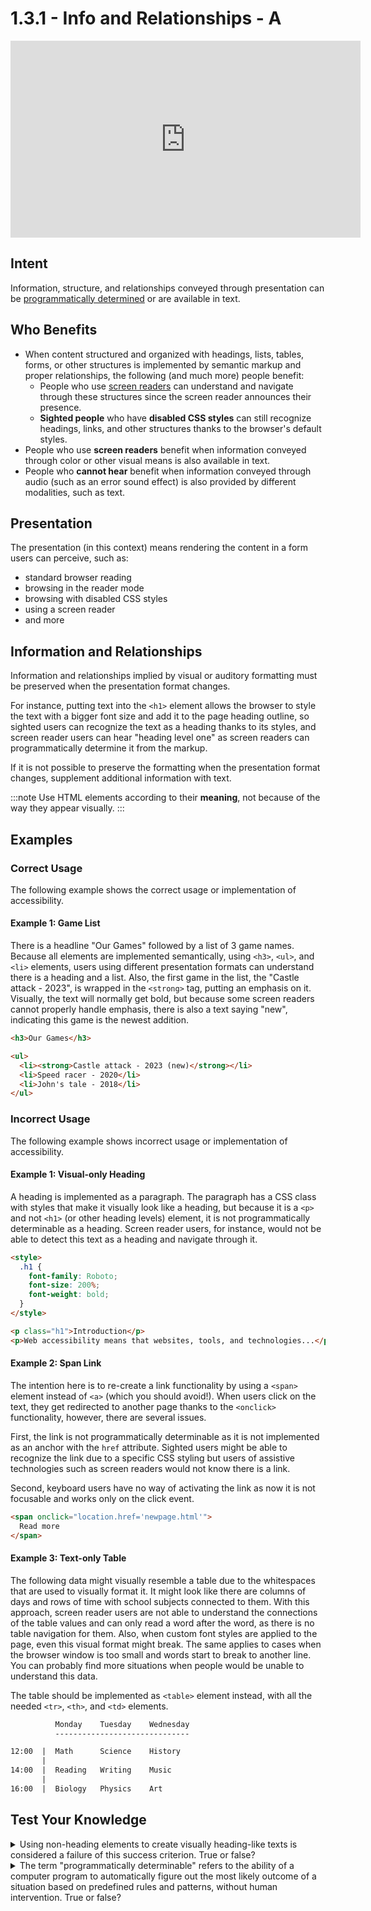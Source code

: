 # 1.3.1 - Info and Relationships - A

<iframe width="560" height="315" src="https://www.youtube.com/embed/MxTJgV58imw" title="1.3.1 - Info and Relationships - WCAG Documents" frameBorder="0" allow="accelerometer; autoplay; clipboard-write; encrypted-media; gyroscope; picture-in-picture" allowFullScreen></iframe>

## Intent

Information, structure, and relationships conveyed through presentation can be [programmatically determined](/docs/wcag-documents/glossary-of-terms#programmatically-determined) or are available in text.

## Who Benefits

- When content structured and organized with headings, lists, tables, forms, or other structures is implemented by semantic markup and proper relationships, the following (and much more) people benefit:
  - People who use [screen readers](/docs/wcag-documents/glossary-of-terms#screen-reader) can understand and navigate through these structures since the screen reader announces their presence.
  - **Sighted people** who have **disabled CSS styles** can still recognize headings, links, and other structures thanks to the browser's default styles.
- People who use **screen readers** benefit when information conveyed through color or other visual means is also available in text.
- People who **cannot hear** benefit when information conveyed through audio (such as an error sound effect) is also provided by different modalities, such as text.

## Presentation

The presentation (in this context) means rendering the content in a form users can perceive, such as:
- standard browser reading
- browsing in the reader mode
- browsing with disabled CSS styles
- using a screen reader
- and more

## Information and Relationships

Information and relationships implied by visual or auditory formatting must be preserved when the presentation format changes.

For instance, putting text into the <code>&lt;h1&gt;</code> element allows the browser to style the text with a bigger font size and add it to the page heading outline, so sighted users can recognize the text as a heading thanks to its styles, and screen reader users can hear "heading level one" as screen readers can programmatically determine it from the markup.

If it is not possible to preserve the formatting when the presentation format changes, supplement additional information with text.

:::note
Use HTML elements according to their **meaning**, not because of the way they appear visually.
:::

## Examples

### Correct Usage

The following example shows the correct usage or implementation of accessibility.

#### Example 1: Game List

There is a headline "Our Games" followed by a list of 3 game names. Because all elements are implemented semantically, using <code>&lt;h3&gt;</code>, <code>&lt;ul&gt;</code>, and <code>&lt;li&gt;</code> elements, users using different presentation formats can understand there is a heading and a list. Also, the first game in the list, the "Castle attack - 2023", is wrapped in the <code>&lt;strong&gt;</code> tag, putting an emphasis on it. Visually, the text will normally get bold, but because some screen readers cannot properly handle emphasis, there is also a text saying "new", indicating this game is the newest addition.

```html title="A list of games produced by a gaming company"
<h3>Our Games</h3>

<ul>
  <li><strong>Castle attack - 2023 (new)</strong></li>
  <li>Speed racer - 2020</li>
  <li>John's tale - 2018</li>
</ul>
```

### Incorrect Usage

The following example shows incorrect usage or implementation of accessibility.

#### Example 1: Visual-only Heading

A heading is implemented as a paragraph. The paragraph has a CSS class with styles that make it visually look like a heading, but because it is a <code>&lt;p&gt;</code> and not <code>&lt;h1&gt;</code> (or other heading levels) element, it is not programmatically determinable as a heading. Screen reader users, for instance, would not be able to detect this text as a heading and navigate through it.

```html title="An excerpt from a document about web accessibility"
<style>
  .h1 {
    font-family: Roboto;
    font-size: 200%;
    font-weight: bold;
  }
</style>

<p class="h1">Introduction</p>
<p>Web accessibility means that websites, tools, and technologies...</p>
```

#### Example 2: Span Link

The intention here is to re-create a link functionality by using a <code>&lt;span&gt;</code> element instead of <code>&lt;a&gt;</code> (which you should avoid!). When users click on the text, they get redirected to another page thanks to the <code>&lt;onclick&gt;</code> functionality, however, there are several issues.

First, the link is not programmatically determinable as it is not implemented as an anchor with the <code>href</code> attribute. Sighted users might be able to recognize the link due to a specific CSS styling but users of assistive technologies such as screen readers would not know there is a link.

Second, keyboard users have no way of activating the link as now it is not focusable and works only on the click event.

```html title="A simple link"
<span onclick="location.href='newpage.html'">
  Read more
</span>
```

#### Example 3: Text-only Table

The following data might visually resemble a table due to the whitespaces that are used to visually format it. It might look like there are columns of days and rows of time with school subjects connected to them.
With this approach, screen reader users are not able to understand the connections of the table values and can only read a word after the word, as there is no table navigation for them. Also, when custom font styles are applied to the page, even this visual format might break. The same applies to cases when the browser window is too small and words start to break to another line. You can probably find more situations when people would be unable to understand this data.

The table should be implemented as <code>&lt;table&gt;</code> element instead, with all the needed <code>&lt;tr&gt;</code>, <code>&lt;th&gt;</code>, and <code>&lt;td&gt;</code> elements.

```html title="A schedule of elementary school subjects"
          Monday    Tuesday    Wednesday
          ------------------------------

12:00  |  Math      Science    History
       |
14:00  |  Reading   Writing    Music
       |
16:00  |  Biology   Physics    Art
```

## Test Your Knowledge

<details>
	<summary><span>Using non-heading elements to create visually heading-like texts is considered a failure of this success criterion. True or false?</span></summary>
	True, remember, use HTML elements according to their meaning, not because of the way they appear visually.
</details>

<details>
	<summary><span>The term "programmatically determinable" refers to the ability of a computer program to automatically figure out the most likely outcome of a situation based on predefined rules and patterns, without human intervention. True or false?</span></summary>
	False, if something is programmatically determinable, it implies that its structure, labeling, and relationships are designed in a way that allows various technologies to programmatically retrieve it and present it to users in different ways based on their presentation format.
</details>
